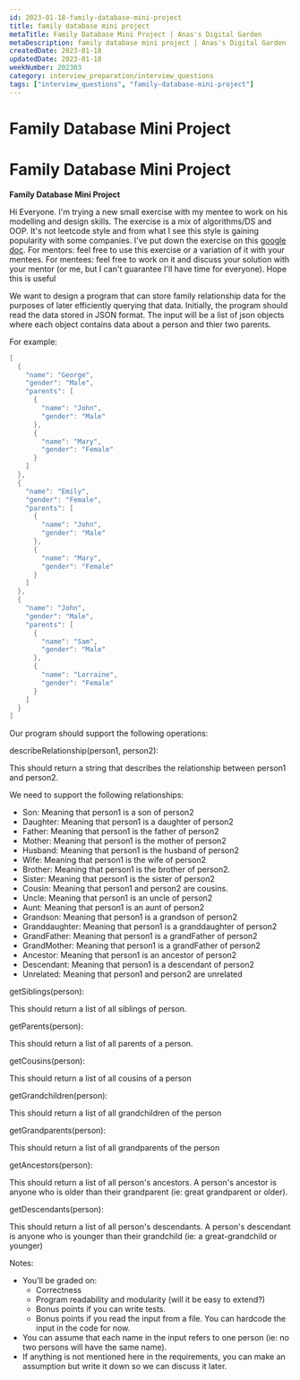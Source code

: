 ```yaml
---
id: 2023-01-18-family-database-mini-project
title: family database mini project
metaTitle: Family Database Mini Project | Anas's Digital Garden
metaDescription: family database mini project | Anas's Digital Garden
createdDate: 2023-01-18
updatedDate: 2023-01-18
weekNumber: 202303
category: interview_preparation/interview_questions
tags: ["interview_questions", "family-database-mini-project"]
---
```


# Family Database Mini Project

# Family Database Mini Project

**Family Database Mini Project**

Hi Everyone. I'm trying a new small exercise with my mentee to work on his modelling and design skills. The exercise is a mix of algorithms/DS and OOP. It's not leetcode style and from what I see this style is gaining popularity with some companies. I've put down the exercise on this [google doc](https://docs.google.com/document/d/1Bl3jztvuEWYvMzSLeQElSEGnYxwTXSQpFa5iYNjmGeg/edit?usp=sharing). For mentors: feel free to use this exercise or a variation of it with your mentees. For mentees: feel free to work on it and discuss your solution with your mentor (or me, but I can't guarantee I'll have time for everyone). Hope this is useful

We want to design a program that can store family relationship data for the purposes of later efficiently querying that data. Initially, the program should read the data stored in JSON format. The input will be a list of json objects where each object contains data about a person and thier two parents.

For example:

```java
[
  {
    "name": "George",
    "gender": "Male",
    "parents": [
      {
        "name": "John",
        "gender": "Male"
      },
      {
        "name": "Mary",
        "gender": "Female"
      }
    ]
  },
  {
    "name": "Emily",
    "gender": "Female",
    "parents": [
      {
        "name": "John",
        "gender": "Male"
      },
      {
        "name": "Mary",
        "gender": "Female"
      }
    ]
  },
  {
    "name": "John",
    "gender": "Male",
    "parents": [
      {
        "name": "Sam",
        "gender": "Male"
      },
      {
        "name": "Lorraine",
        "gender": "Female"
      }
    ]
  }
]
```

Our program should support the following operations:

describeRelationship(person1, person2):

This should return a string that describes the relationship between person1 and person2.

We need to support the following relationships:

- Son: Meaning that person1 is a son of person2
- Daughter: Meaning that person1 is a daughter of person2
- Father: Meaning that person1 is the father of person2
- Mother: Meaning that person1 is the mother of person2
- Husband: Meaning that person1 is the husband of person2
- Wife: Meaning that person1 is the wife of person2
- Brother: Meaning that person1 is the brother of person2.
- Sister: Meaning that person1 is the sister of person2
- Cousin: Meaning that person1 and person2 are cousins.
- Uncle: Meaning that person1 is an uncle of person2
- Aunt: Meaning that person1 is an aunt of person2
- Grandson: Meaning that person1 is a grandson of person2
- Granddaughter: Meaning that person1 is a granddaughter of person2
- GrandFather: Meaning that person1 is a grandFather of person2
- GrandMother: Meaning that person1 is a grandFather of person2
- Ancestor: Meaning that person1 is an ancestor of person2
- Descendant: Meaning that person1 is a descendant of person2
- Unrelated: Meaning that person1 and person2 are unrelated

getSiblings(person):

This should return a list of all siblings of person.

getParents(person):

This should return a list of all parents of a person.

getCousins(person):

This should return a list of all cousins of a person

getGrandchildren(person):

This should return a list of all grandchildren of the person

getGrandparents(person):

This should return a list of all grandparents of the person

getAncestors(person):

This should return a list of all person's ancestors. A person's ancestor is anyone who is older than their grandparent (ie: great grandparent or older).

getDescendants(person):

This should return a list of all person's descendants. A person's descendant is anyone who is younger than their grandchild (ie: a great-grandchild or younger)

Notes:

- You'll be graded on:
    - Correctness
    - Program readability and modularity (will it be easy to extend?)
    - Bonus points if you can write tests.
    - Bonus points if you read the input from a file. You can hardcode the input in the code for now.
- You can assume that each name in the input refers to one person (ie: no two persons will have the same name).
- If anything is not mentioned here in the requirements, you can make an assumption but write it down so we can discuss it later.
